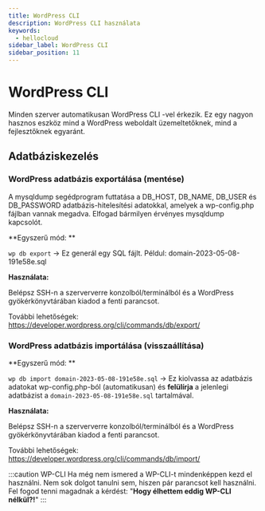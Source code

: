 ```yaml
---
title: WordPress CLI
description: WordPress CLI használata
keywords:
  - hellocloud
sidebar_label: WordPress CLI
sidebar_position: 11
---
```



# <FontAwesomeIcon icon="fa-solid fa-square-code text-success" /> WordPress CLI

Minden szerver automatikusan WordPress CLI -vel érkezik. Ez egy nagyon hasznos eszköz mind a WordPress weboldalt üzemeltetőknek, mind a fejlesztőknek egyaránt.

## Adatbáziskezelés

### WordPress adatbázis exportálása (mentése)

A mysqldump segédprogram futtatása a DB_HOST, DB_NAME, DB_USER és DB_PASSWORD adatbázis-hitelesítési adatokkal, amelyek a wp-config.php fájlban vannak megadva. Elfogad bármilyen érvényes mysqldump kapcsolót.

**Egyszerű mód: **

`wp db export` -> Ez generál egy SQL fájlt. Példul: domain-2023-05-08-191e58e.sql

**Használata:**

Belépsz SSH-n a szerververre konzolból/terminálból és a WordPress gyökérkönyvtárában kiadod a fenti parancsot.

További lehetőségek: https://developer.wordpress.org/cli/commands/db/export/


### WordPress adatbázis importálása (visszaállítása)

**Egyszerű mód: **

`wp db import domain-2023-05-08-191e58e.sql` -> Ez kiolvassa az adatbázis adatokat wp-config.php-ból (automatikusan) és **felülírja** a jelenlegi adatbázist a `domain-2023-05-08-191e58e.sql` tartalmával. 

**Használata:**

Belépsz SSH-n a szerververre konzolból/terminálból és a WordPress gyökérkönyvtárában kiadod a fenti parancsot.

További lehetőségek: https://developer.wordpress.org/cli/commands/db/import/


:::caution WP-CLI
Ha még nem ismered a WP-CLI-t mindenképpen kezd el használni. Nem sok dolgot tanulni sem, hiszen pár parancsot kell használni. Fel fogod tenni magadnak a kérdést: "**Hogy élhettem eddig WP-CLI nélkül?!**"
:::